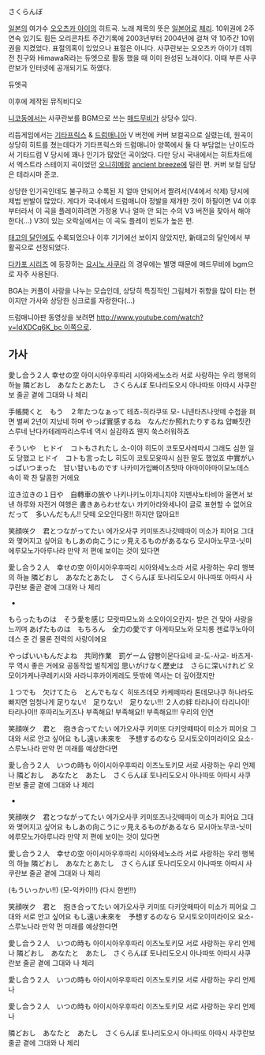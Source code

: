 さくらんぼ

[[일본]]의 여가수 [[오오츠카 아이]]의 히트곡. 노래 제목의 뜻은 [[일본어]]로 [[체리]]. 10위권에 2주 연속 있기도 힘든 오리콘차트 주간기록에 2003년부터 2004년에 걸쳐 약 10주간 10위권을 지켰었다. 표절의혹이 있었으나 표절은 아니다.
사쿠란보는 오오츠카 아이가 데뷔 전 친구와 HimawaRi라는 듀엣으로 활동 했을 때 이미 완성된 노래이다. 이때 부른 사쿠란보가 인터넷에 공개되기도 하였다.

{{{#!html
<object width="480" height="385"><param name="movie" value="http://www.youtube.com/v/frftvbO2pow&amp;hl=ko_KR&amp;fs=1"></param><param name="allowFullScreen" value="true"></param><param name="allowscriptaccess" value="always"></param><embed src="http://www.youtube.com/v/frftvbO2pow&amp;hl=ko_KR&amp;fs=1" type="application/x-shockwave-flash" allowscriptaccess="always" allowfullscreen="true" width="480" height="385"></embed></object>
}}}
듀엣곡

{{{#!html
<object width="420" height="315"><param name="movie" value="http://www.youtube.com/v/aVwIgvkb48A?version=3&amp;hl=ko_KR"></param><param name="allowFullScreen" value="true"></param><param name="allowscriptaccess" value="always"></param><embed src="http://www.youtube.com/v/aVwIgvkb48A?version=3&amp;hl=ko_KR" type="application/x-shockwave-flash" width="420" height="315" allowscriptaccess="always" allowfullscreen="true"></embed></object>
}}}
이후에 제작된 뮤직비디오

[[니코동]]에서는 사쿠란보를 BGM으로 쓰는 [[매드무비]]가 상당수 있다.

리듬게임에서는 [[기타프릭스]] & [[드럼매니아]] V 버전에 커버 보컬곡으로 실렸는데, 원곡이 상당히 히트를 쳤는데다가 기타프릭스와 드럼매니아 양쪽에서 둘 다 부담없는 난이도라서 기타드럼 V 당시에 꽤나 인기가 많았던 곡이었다. 다만 당시 국내에서는 히트차트에서 엑스트라 스테이지 곡이었던 [[오니히메]]랑 [[ancient breeze]]에 밀린 편. 커버 보컬 담당은 테라시마 준코.

상당한 인기곡인데도 불구하고 수록된 지 얼마 안되어서 짤려서(V4에서 삭제) 당시에 제법 반발이 많았다. 게다가 국내에서 드럼매니아 정발을 재개한 것이 하필이면 V4 이후부터라서 이 곡을 플레이하려면 가정용 V나 얼마 안 되는 수의 V3 버전을 찾아서 해야 한다(…) V3이 있는 오락실에서는 이 곡도 플레이 빈도가 높은 편.

[[태고의 달인]]에도 수록되었으나 이후 기기에선 보이지 않았지만, 新태고의 달인에서 부활곡으로 선정되었다.

[[다카포 시리즈]] 에 등장하는 [[요시노 사쿠라]] 의 경우에는 별명 때문에 매드무비에 bgm으로 자주 사용된다.

BGA는 커플이 사랑을 나누는 모습인데, 상당히 특징적인 그림체가 취향을 많이 타는 편이지만 가사와 상당한 싱크로를 자랑한다(…)

드럼매니아판 동영상을 보려면 [[http://www.youtube.com/watch?v=IdXDCq6K_bc 이쪽]]으로.

== 가사 ==

愛し合う２人 幸せの空
아이시아우후따리 시아와세노소라
서로 사랑하는 우리 행복의 하늘
隣どおし　あなたとあたし　さくらんぼ
토나리도오시 아나따또 아따시 사쿠란보
줄곧 곁에 그대와 나 체리 

手帳開くと　もう　２年たつなぁって
테쵸-히라쿠또 모- 니넨타츠나앗떼
수첩을 펴면 벌써 2년이 지났네 하며
やっぱ實感するね　なんだか照れたりするね
얍빠짓칸스루네 난다카테레따리스루네
역시 실감하죠 웬지 쑥스러워하죠 

そういや　ヒドイ　コトもされたし
소-이야 히도이 코토모사레따시
그래도 심한 일도 당했고
ヒドイ　コトも言ったし
히도이 코토모윳따시
심한 말도 했었죠
中實がいっぱいつまった　甘い甘いものです
나카미가입빠이츠맛따 아마이아마이모노데스
속이 꽉 찬 달콤한 거에요

泣き泣きの１日や　自轉車の旅や
나키나키노이치니치야 지뗀샤노타비야
울면서 보낸 하루와 자전거 여행은
書きあらわせない
카키아라와세나이
글로 표현할 수 없어요
だって　多いんだもん!!
닷떼 오오인다몽!!
하지만 많아요!! 

笑顔咲ク　君とつながってたい
에가오사쿠 키미또츠나갓떼따이
미소가 피어요 그대와 맺어지고 싶어요
もしあの向こうにッ見えるものがあるなら
모시아노무코-닛미에루모노가아루나라
만약 저 편에 보이는 것이 있다면

愛し合う２人　幸せの空
아이시아우후따리 시아와세노소라
서로 사랑하는 우리 행복의 하늘
隣どおし　あなたとあたし　さくらんぼ
토나리도오시 아나따또 아따시 사쿠란보
줄곧 곁에 그대와 나 체리

*

もらったものは　そう愛を感じ
모랏따모노와 소오아이오칸지-
받은 건 맞아 사랑을 느끼며
あげたものは　もちろん　全力の愛です
아게따모노와 모치롱 젠료쿠노아이데스
준 건 물론 전력의 사랑이에요

やっぱいいもんだよね　共同作業　罰ゲーム
얍빵이몬다요네 쿄-도-사교- 바츠게-무
역시 좋은 거에요 공동작업 벌칙게임
思いがけなく歷史は　さらに深いけれど
오모이가케나쿠레키시와 사라니후카이케레도
뜻밖에 역사는 더 깊어졌지만

１つでも　欠けてたら　とんでもなく
히또츠데모 카케떼따라 톤데모나쿠
하나라도 빠지면 엄청나게
足りない!　足りない!　足りない!!! ２人の絆
타리나이 타리나이! 타리나이!! 후따리노키즈나
부족해요! 부족해요!! 부족해요!!! 우리의 인연

笑顔咲ク　君と　抱き合ってたい
에가오사쿠 키미또 다키앗떼따이
미소가 피어요 그대와 서로 안고 싶어요
もし遠い未來を　予想するのなら
모시토오이미라이오 요소-스루노나라
만약 먼 미래를 예상한다면

愛し合う２人　いつの時も
아이시아우후따리 이츠노토키모
서로 사랑하는 우리 언제나
隣どおし　あなたと　あたし　さくらんぼ
토나리도오시 아나따또 아따시 사쿠란보
줄곧 곁에 그대와 나 체리

*

笑顔咲ク　君とつながってたい
에가오사쿠 키미또츠나갓떼따이
미소가 피어요 그대와 맺어지고 싶어요
もしあの向こうにッ見えるものがあるなら
모시아노무코-닛미에루모노가아루나라
만약 저 편에 보이는 것이 있다면

愛し合う２人　幸せの空
아이시아우후따리 시아와세노소라
서로 사랑하는 우리 행복의 하늘
隣どおし　あなたとあたし　さくらんぼ
토나리도오시 아나따또 아따시 사쿠란보
줄곧 곁에 그대와 나 체리

(もういっかい!!)
(모-익카이!!)
(다시 한번!!)

笑顔咲ク　君と　抱き合ってたい
에가오사쿠 키미또 다키앗떼따이
미소가 피어요 그대와 서로 안고 싶어요
もし遠い未來を　予想するのなら
모시토오이미라이오 요소-스루노나라
만약 먼 미래를 예상한다면

愛し合う２人　いつの時も
아이시아우후따리 이츠노토키모
서로 사랑하는 우리 언제나
隣どおし　あなたと　あたし　さくらんぼ
토나리도오시 아나따또 아따시 사쿠란보
줄곧 곁에 그대와 나 체리

愛し合う２人　いつの時も
아이시아우후따리 이츠노토키모
서로 사랑하는 우리 언제나

愛し合う２人　いつの時も
아이시아우후따리 이츠노토키모
서로 사랑하는 우리 언제나

隣どおし　あなたと　あたし　さくらんぼ 
토나리도오시 아나따또 아따시 사쿠란보
줄곧 곁에 그대와 나 체리
